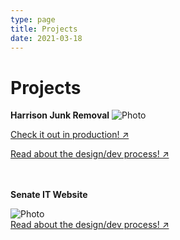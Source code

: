```yaml
---
type: page
title: Projects
date: 2021-03-18
---
```


# Projects


**Harrison Junk Removal**
<Image
  src="/images/harrisonjunkremoval/harrisonHome.png"
  alt="Photo"
  width={1125}
  height={750}
  priority
  className="next-image"
/>

[Check it out in production! ↗ ](https://harrisonjunkremoval.com)

[Read about the design/dev process! ↗ ](https://www.sircodesalot.code/posts/harrisonjunkremoval)

\
\
**Senate IT Website**

<Image
  src="/images/senateIt/senateHome.png"
  alt="Photo"
  width={1125}
  height={750}
  priority
  className="next-image"
/>
\
[Read about the design/dev process! ↗ ](https://www.sircodesalot.code/posts/senate)